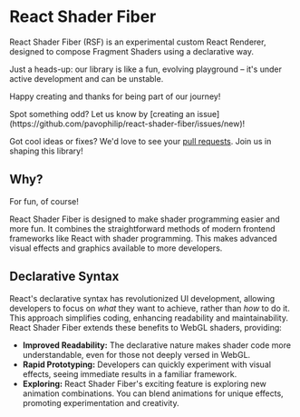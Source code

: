 
# React Shader Fiber

React Shader Fiber (RSF) is an experimental custom React Renderer, designed to compose Fragment Shaders using a
declarative way.

<Callout type="warning" emoji="🚀">
Just a heads-up: our library is like a fun, evolving playground – it's under active development and can be unstable.

Happy creating and thanks for being part of our journey!
</Callout>

<Callout type="warning" emoji="💡">
Spot something odd? Let us know by [creating an issue](https://github.com/pavophilip/react-shader-fiber/issues/new)!

Got cool ideas or fixes? We'd love to see your [pull requests](https://github.com/pavophilip/react-shader-fiber/pulls). Join us in shaping this library!
</Callout>


## Why?

For fun, of course!

React Shader Fiber is designed to make shader programming easier and more fun. It combines the straightforward methods
of modern frontend frameworks like React with shader programming. This makes advanced visual effects and graphics
available to more developers.

## Declarative Syntax

React's declarative syntax has revolutionized UI development, allowing developers to focus on *what* they want to
achieve, rather than *how* to do it. This approach simplifies coding, enhancing readability and maintainability. React
Shader Fiber extends these benefits to WebGL shaders, providing:

- **Improved Readability:** The declarative nature makes shader code more understandable, even for those not deeply
  versed in WebGL.
- **Rapid Prototyping:** Developers can quickly experiment with visual effects, seeing immediate results in a familiar
  framework.
- **Exploring:** React Shader Fiber's exciting feature is exploring new animation combinations. You can blend animations
  for unique effects, promoting experimentation and creativity.